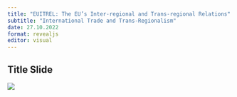 ```yaml
---
title: "EUITREL: The EU’s Inter-regional and Trans-regional Relations"
subtitle: "International Trade and Trans-Regionalism"
date: 27.10.2022 
format: revealjs
editor: visual
---
```


## Title Slide

![](/lecture/images/Ali Arı 2022 Autumn/Ali Arı 2022 Autumn.png)
